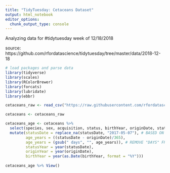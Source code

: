 ```yaml
---
title: "TidyTuesday: Cetaceans Dataset"
output: html_notebook
editor_options: 
  chunk_output_type: console
---
```


Analyzing data for #tidytuesday week of 12/18/2018

source: https://github.com/rfordatascience/tidytuesday/tree/master/data/2018-12-18

```r
# load packages and parse data
library(tidyverse)
library(scales)
library(RColorBrewer)
library(forcats)
library(lubridate)
library(ebbr)

cetaceans_raw <- read_csv("https://raw.githubusercontent.com/rfordatascience/tidytuesday/master/data/2018-12-18/allCetaceanData.csv")

cetaceans <- cetaceans_raw
```


```r
cetaceans_age <- cetaceans %>% 
  select(species, sex, acquisition, status, birthYear, originDate, statusDate) %>% 
  mutate(statusDate = replace_na(statusDate, "2017-05-07"), # BASED ON DATE LIMIT
         age_years = ((statusDate - originDate)/365),
         age_years = (gsub(" days", "", age_years)), # REMOVE "DAYS" FROM THE VALUE
         statusYear = year(statusDate),
         originYear = year(originDate),
         birthYear = year(as.Date(birthYear, format = "%Y")))
  
cetaceans_age %>% View()
```

